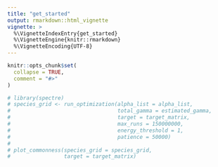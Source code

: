 ```yaml
---
title: "get_started"
output: rmarkdown::html_vignette
vignette: >
  %\VignetteIndexEntry{get_started}
  %\VignetteEngine{knitr::rmarkdown}
  %\VignetteEncoding{UTF-8}
---
```


```r
knitr::opts_chunk$set(
  collapse = TRUE,
  comment = "#>"
)
```

```r
# library(spectre)
# species_grid <- run_optimization(alpha_list = alpha_list,
#                                  total_gamma = estimated_gamma,
#                                  target = target_matrix,
#                                  max_runs = 150000000,
#                                  energy_threshold = 1,
#                                  patience = 50000)
# 
# plot_commonness(species_grid = species_grid, 
#                 target = target_matrix)
```


